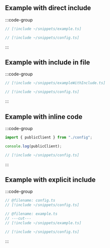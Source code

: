 ## Example with direct include

:::code-group

```ts twoslash [example.ts]
// [!include ~/snippets/example.ts]
```

```ts twoslash [config.ts] filename="config.ts"
// [!include ~/snippets/config.ts]
```

:::

## Example with include in file

:::code-group

```ts twoslash [example.ts]
// [!include ~/snippets/exampleWithInclude.ts]
```

```ts twoslash [config.ts]
// [!include ~/snippets/config.ts]
```

:::

## Example with inline code

:::code-group

```ts twoslash [example.ts]
import { publicClient } from "./config";

console.log(publicClient);
```

```ts twoslash [config.ts] filename="config.ts"
// [!include ~/snippets/config.ts]
```

:::

## Example with explicit include

:::code-group

```ts twoslash [example.ts]
// @filename: config.ts
// [!include ~/snippets/config.ts]

// @filename: example.ts
// ---cut---
// [!include ~/snippets/example.ts]
```

```ts twoslash [config.ts]
// [!include ~/snippets/config.ts]
```

:::

